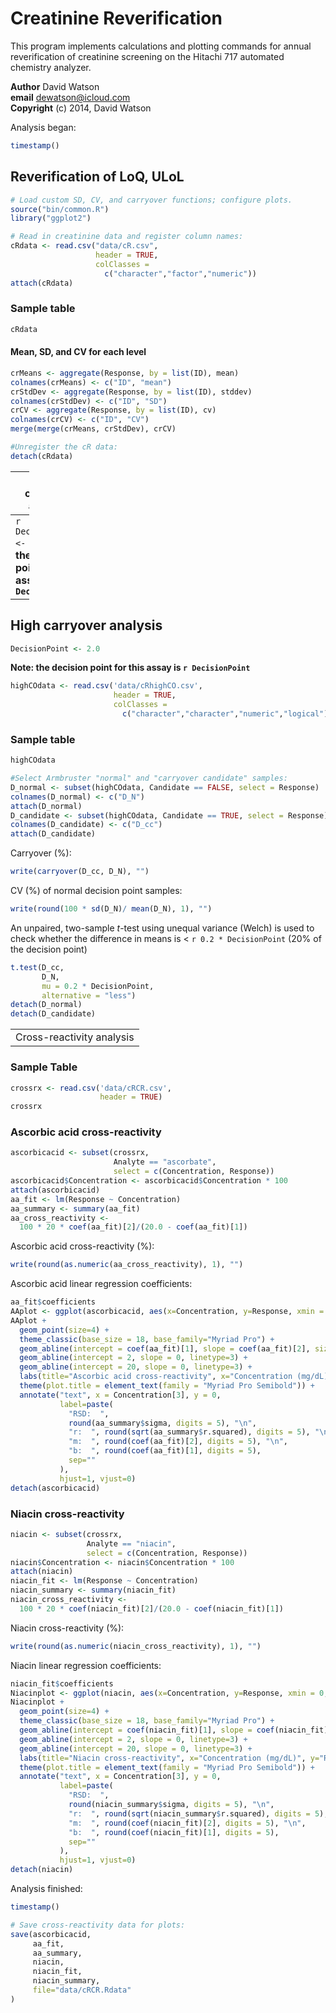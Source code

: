 Creatinine Reverification
========================================================
This program implements calculations and plotting commands for annual reverification of creatinine screening on the Hitachi 717 automated chemistry analyzer.  
 
**Author** David Watson  
**email** [dewatson@icloud.com](mailto:dewatson@icloud.com)  
**Copyright** (c) 2014, David Watson  
  
Analysis began:
```r
timestamp()
```
Reverification of LoQ, ULoL
---
```r
# Load custom SD, CV, and carryover functions; configure plots.
source("bin/common.R")
library("ggplot2")
```
```r
# Read in creatinine data and register column names:
cRdata <- read.csv("data/cR.csv",
                   header = TRUE,
                   colClasses = 
                     c("character","factor","numeric"))
attach(cRdata)
```
### Sample table
```r
cRdata
```
#### Mean, SD, and CV for each level
```r
crMeans <- aggregate(Response, by = list(ID), mean)
colnames(crMeans) <- c("ID", "mean")
crStdDev <- aggregate(Response, by = list(ID), stddev)
colnames(crStdDev) <- c("ID", "SD")
crCV <- aggregate(Response, by = list(ID), cv)
colnames(crCV) <- c("ID", "CV")
merge(merge(crMeans, crStdDev), crCV)
```
```r
#Unregister the cR data:
detach(cRdata)
```
---
Blank carryover analysis
---
```r
DecisionPoint <- 2.0
```
**Note: the decision point for this assay is `r DecisionPoint`**
```r
# Read in carryover data:
lowCOdata <- read.csv("data/cRlowCO.csv",
                      header = TRUE,
                      colClasses =
                        c("character","character","numeric","logical"))
```
### Sample table
```r
lowCOdata
```
```r
# Select Armbruster "normal" and "carryover candidate" samples:
D_normal <- subset(lowCOdata, Candidate == FALSE, select = Response)
colnames(D_normal) <- c("D_N")
attach(D_normal)
D_candidate <- subset(lowCOdata, Candidate == TRUE, select = Response)
colnames(D_candidate) <- c("D_cc")
attach(D_candidate)
```
Carryover (%):
```r
write(carryover(D_cc, D_N), "")
```
CV (%) of normal decision point samples: 
```r
write(round(100 * sd(D_N)/ mean(D_N), 1), "")
```
An unpaired, two-sample *t*-test using unequal variance (Welch) is used to check
whether the difference in means is < `r 0.2 * DecisionPoint` (20% of the decision point)
```r
t.test(D_N,
       D_cc,
       mu = 0.2 * DecisionPoint,
       alternative="less")
detach(D_normal)
detach(D_candidate)
```
---
High carryover analysis
---
```r
DecisionPoint <- 2.0
```
**Note: the decision point for this assay is `r DecisionPoint`**
```r
highCOdata <- read.csv('data/cRhighCO.csv',
                       header = TRUE,
                       colClasses = 
                         c("character","character","numeric","logical"))
```
### Sample table
```r
highCOdata
```
```r
#Select Armbruster "normal" and "carryover candidate" samples:
D_normal <- subset(highCOdata, Candidate == FALSE, select = Response)
colnames(D_normal) <- c("D_N")
attach(D_normal)
D_candidate <- subset(highCOdata, Candidate == TRUE, select = Response)
colnames(D_candidate) <- c("D_cc")
attach(D_candidate)
```
Carryover (%): 
```r
write(carryover(D_cc, D_N), "")
```
CV (%) of normal decision point samples:
```r
write(round(100 * sd(D_N)/ mean(D_N), 1), "")
```
An unpaired, two-sample *t*-test using unequal variance (Welch) is used to check whether the difference in means is < `r 0.2 * DecisionPoint` (20% of the decision point)
```r
t.test(D_cc,
       D_N,
       mu = 0.2 * DecisionPoint,
       alternative = "less")
detach(D_normal)
detach(D_candidate)
```
---
Cross-reactivity analysis
---
### Sample Table
```r
crossrx <- read.csv('data/cRCR.csv',
                    header = TRUE)
crossrx
```
### Ascorbic acid cross-reactivity
```r
ascorbicacid <- subset(crossrx,
                       Analyte == "ascorbate",
                       select = c(Concentration, Response))
ascorbicacid$Concentration <- ascorbicacid$Concentration * 100
attach(ascorbicacid)
aa_fit <- lm(Response ~ Concentration)
aa_summary <- summary(aa_fit)
aa_cross_reactivity <-
  100 * 20 * coef(aa_fit)[2]/(20.0 - coef(aa_fit)[1])
```
Ascorbic acid cross-reactivity (%):
```r
write(round(as.numeric(aa_cross_reactivity), 1), "")
```
Ascorbic acid linear regression coefficients:
```r
aa_fit$coefficients
AAplot <- ggplot(ascorbicacid, aes(x=Concentration, y=Response, xmin = 0, ymin = 0))
AAplot + 
  geom_point(size=4) + 
  theme_classic(base_size = 18, base_family="Myriad Pro") + 
  geom_abline(intercept = coef(aa_fit)[1], slope = coef(aa_fit)[2], size=2, alpha=0.4) + 
  geom_abline(intercept = 2, slope = 0, linetype=3) +
  geom_abline(intercept = 20, slope = 0, linetype=3) +  
  labs(title="Ascorbic acid cross-reactivity", x="Concentration (mg/dL)", y="Response (mg/dL)") + 
  theme(plot.title = element_text(family = "Myriad Pro Semibold")) +
  annotate("text", x = Concentration[3], y = 0, 
           label=paste(
             "RSD:  ", 
             round(aa_summary$sigma, digits = 5), "\n",
             "r:  ", round(sqrt(aa_summary$r.squared), digits = 5), "\n",
             "m:  ", round(coef(aa_fit)[2], digits = 5), "\n",
             "b:  ", round(coef(aa_fit)[1], digits = 5),
             sep=""
           ),
           hjust=1, vjust=0)
detach(ascorbicacid)
```
### Niacin cross-reactivity
```r
niacin <- subset(crossrx,
                 Analyte == "niacin",
                 select = c(Concentration, Response))
niacin$Concentration <- niacin$Concentration * 100
attach(niacin)
niacin_fit <- lm(Response ~ Concentration)
niacin_summary <- summary(niacin_fit)
niacin_cross_reactivity <-
  100 * 20 * coef(niacin_fit)[2]/(20.0 - coef(niacin_fit)[1])
```
Niacin cross-reactivity (%):
```r
write(round(as.numeric(niacin_cross_reactivity), 1), "")
```  
Niacin linear regression coefficients:
```r
niacin_fit$coefficients
Niacinplot <- ggplot(niacin, aes(x=Concentration, y=Response, xmin = 0, ymin = 0))
Niacinplot + 
  geom_point(size=4) + 
  theme_classic(base_size = 18, base_family="Myriad Pro") + 
  geom_abline(intercept = coef(niacin_fit)[1], slope = coef(niacin_fit)[2], size=2, alpha=0.4) + 
  geom_abline(intercept = 2, slope = 0, linetype=3) +
  geom_abline(intercept = 20, slope = 0, linetype=3) +  
  labs(title="Niacin cross-reactivity", x="Concentration (mg/dL)", y="Response (mg/dL)") + 
  theme(plot.title = element_text(family = "Myriad Pro Semibold")) +
  annotate("text", x = Concentration[3], y = 0, 
           label=paste(
             "RSD:  ", 
             round(niacin_summary$sigma, digits = 5), "\n",
             "r:  ", round(sqrt(niacin_summary$r.squared), digits = 5), "\n",
             "m:  ", round(coef(niacin_fit)[2], digits = 5), "\n",
             "b:  ", round(coef(niacin_fit)[1], digits = 5),
             sep=""
           ),
           hjust=1, vjust=0)
detach(niacin)
```
Analysis finished:
```r
timestamp()
```
```r
# Save cross-reactivity data for plots:
save(ascorbicacid,
     aa_fit,
     aa_summary,
     niacin,
     niacin_fit,
     niacin_summary,
     file="data/cRCR.Rdata"
)
```
